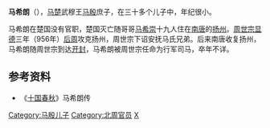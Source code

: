 '''马希朗'''（{{bd|930年|之前|？||马}}），[[马楚|马楚]]武穆王[[马殷|马殷]]庶子，在三十多个儿子中，年纪很小。

马希朗在楚国没有官职，楚国灭亡随哥哥[[马希崇|马希崇]]十九人住在[[南唐|南唐]]的[[扬州|扬州]]。[[周世宗|周世宗]][[显德|显德]]三年（956年）[[后周|后周]]攻克扬州，周世宗下诏安抚马氏兄弟。后来南唐收复扬州，马希朗随周世宗到达[[开封|开封]]，马希朗被周世宗任命为行军司马，卒年不详。

==参考资料==
*《[[十国春秋|十国春秋]]》马希朗传

[[Category:马殷儿子|Category:马殷儿子]]
[[Category:北周官员|Category:北周官员]]
[[Category:马姓|X]]